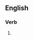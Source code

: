 ==English==

===Verb===
{{head|en|verb form}}

# {{present participle of|adenylate|lang=en|nocat=1}}
